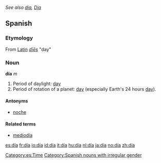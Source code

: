 ''See also [[dia]], [[Dia]]''

==Spanish==
[[Category:es:Time]]
===Etymology===
From [[Latin]] ''[[dies#Latin|dīēs]]'' "day"

===Noun===
'''día''' ''m''
#Period of daylight: [[day]]
#Period of rotation of a planet: [[day]] (especially Earth's 24 hours [[day]]).

====Antonyms====
*[[noche]]

====Related terms====
*[[mediodía]]

[[Category:Spanish nouns with irregular gender]]

[[es:día]]
[[fr:día]]
[[io:día]]
[[id:día]]
[[it:día]]
[[hu:día]]
[[nl:día]]
[[ja:día]]
[[no:día]]
[[zh:día]]